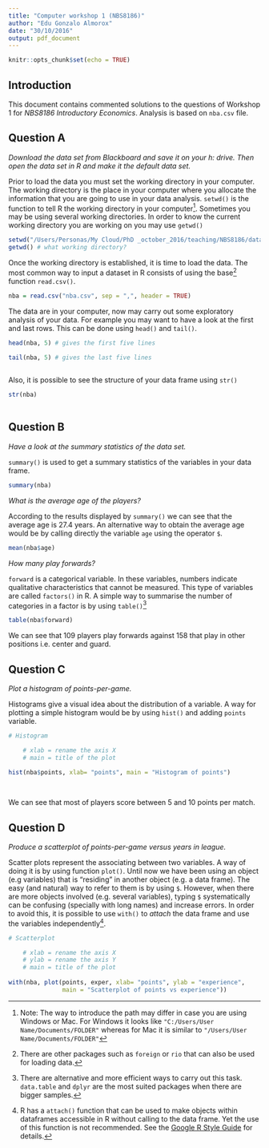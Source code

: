 ```yaml
---
title: "Computer workshop 1 (NBS8186)"
author: "Edu Gonzalo Almorox"
date: "30/10/2016"
output: pdf_document
---
```


```r
knitr::opts_chunk$set(echo = TRUE)
```

## Introduction

This document contains commented solutions to the questions of Workshop 1 for _NBS8186 Introductory Economics_. Analysis is based on `nba.csv` file.

## Question A

_Download the data set from Blackboard and save it on your h: drive. Then open the data set in R and make it the default data set._


Prior to load the data you must set the working directory in your computer. The working directory is the place in your computer where you allocate the information that you are going to use in your data analysis. `setwd()` is the function to tell R the working directory in your computer^[Note: The way to introduce the path may differ in case you are using Windows or Mac. For Windows it looks like `"C:/Users/User Name/Documents/FOLDER"` whereas for Mac it is similar to `"/Users/User Name/Documents/FOLDER"`]. Sometimes you may be using several working directories. In order to know the current working directory you are working on you may use `getwd()` 


```r

setwd("/Users/Personas/My Cloud/PhD _october_2016/teaching/NBS8186/data")
getwd() # what working directory?
```

Once the working directory is established, it is time to load the data. The most common way to input a dataset in R consists of using the base^[There are other packages such as `foreign` or `rio` that can also be used for loading data.] function `read.csv()`.

```r

nba = read.csv("nba.csv", sep = ",", header = TRUE)

```

The data are in your computer, now may carry out some exploratory analysis of your data. For example you may want to have a look at the first and last rows. This can be done using `head()` and `tail()`.

```r

head(nba, 5) # gives the first five lines 

tail(nba, 5) # gives the last five lines
  
```

Also, it is possible to see the structure of your data frame using `str()`


```r

str(nba) 
  
```

## Question B

_Have a look at the summary statistics of the data set._

`summary()` is used to get a summary statistics of the variables in your data frame.

```r

summary(nba) 

```

_What is the average age of the players?_


According to the results displayed by `summary()` we can see that the average age is 27.4 years. An alternative way to obtain the average age would be by calling directly the variable `age` using the operator `$`. 

```r

mean(nba$age) 

```

_How many play forwards?_

`forward` is a categorical variable. In these variables, numbers indicate qualitative characteristics that cannot be measured. This type of variables are called `factors()` in R. A simple way to summarise the number of categories in a factor is by using `table()`^[There are alternative and more efficient ways to carry out this task. `data.table` and `dplyr` are the most suited packages when there are bigger samples.]

```r

table(nba$forward)

```

We can see that 109 players play forwards against 158 that play in other positions i.e. center and guard.

## Question C 

_Plot a histogram of points-per-game._

Histograms give a visual idea about the distribution of a variable. A way for plotting a simple histogram would be by using `hist()` and adding `points` variable. 

```r

# Histogram 

    # xlab = rename the axis X
    # main = title of the plot      
    
hist(nba$points, xlab= "points", main = "Histogram of points")

   

```

We can see that most of players score between 5 and 10 points per match. 

## Question D 

_Produce a scatterplot of points-per-game versus years in league._

Scatter plots represent the associating between two variables. A way of doing it is by using function `plot()`. Until now we have been using an object (e.g variables) that is "residing" in another object (e.g. a data frame). The easy (and natural) way to refer to them is by using `$`. However, when there are more objects involved (e.g. several variables), typing `$` systematically can be confusing (specially with long names) and increase errors. In order to avoid this, it is possible to use `with()` to _attach_ the data frame and use the variables independently^[R has a `attach()` function that can be used to make objects within dataframes accessible in R without calling to the data frame. Yet the use of this function is not recommended. See the [Google R Style Guide](https://google.github.io/styleguide/Rguide.xml#attach) for details.].

```r

# Scatterplot 

    # xlab = rename the axis X
    # ylab = rename the axis Y
    # main = title of the plot      
    
with(nba, plot(points, exper, xlab= "points", ylab = "experience", 
               main = "Scatterplot of points vs experience"))


```


